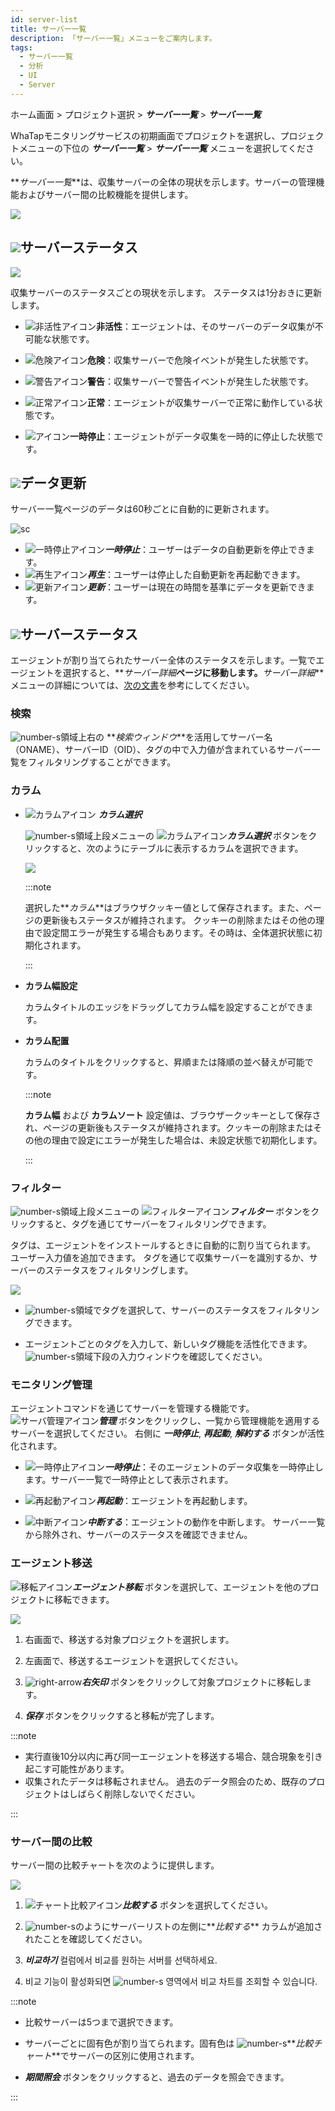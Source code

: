 ```yaml
---
id: server-list
title: サーバー一覧
description: 「サーバー一覧」メニューをご案内します。
tags:
  - サーバー一覧
  - 分析
  - UI
  - Server
---
```


ホーム画面 > プロジェクト選択 > **_サーバー一覧_** > **_サーバー一覧_**

WhaTapモニタリングサービスの初期画面でプロジェクトを選択し、プロジェクトメニューの下位の **_サーバー一覧_** > **_サーバー一覧_** メニューを選択してください。 

**_サーバー一覧_**は、収集サーバーの全体の現状を示します。サーバーの管理機能およびサーバー間の比較機能を提供します。

![](/img/server-list.png)

## ![](/img/number-01.png)サーバーステータス

![](https://img.whatap.io/media/images/Screenshot_2021-03-17_server_14861_-_Server_Monitoring24.png)

収集サーバーのステータスごとの現状を示します。 ステータスは1分おきに更新します。

-   ![非活性アイコン](/img/ico-disable-agent.svg)**非活性**：エージェントは、そのサーバーのデータ収集が不可能な状態です。

-   ![危険アイコン](/img/ic-warning-critical.svg)**危険**：収集サーバーで危険イベントが発生した状態です。

-   ![警告アイコン](/img/ic-warning-filled.svg)**警告**：収集サーバーで警告イベントが発生した状態です。

-   ![正常アイコン](/img/ic-check-circle-filled.svg)**正常**：エージェントが収集サーバーで正常に動作している状態です。

-   ![アイコン](/img/ic-s-pause.svg)**一時停止**：エージェントがデータ収集を一時的に停止した状態です。

## ![](/img/number-02.png)データ更新

サーバー一覧ページのデータは60秒ごとに自動的に更新されます。

<div style={{textAlign: 'center'}}>

![sc](/img/server-list-data-rn.png)

</div>

-   ![一時停止アイコン](/img/ic-s-pause.svg)**_一時停止_**：ユーザーはデータの自動更新を停止できます。 
-   ![再生アイコン](/img/ic-play-grn.svg)**_再生_**：ユーザーは停止した自動更新を再起動できます。
-   ![更新アイコン](/img/ic-refresh2.svg)**_更新_**：ユーザーは現在の時間を基準にデータを更新できます。

## ![](/img/number-03.png)サーバーステータス

エージェントが割り当てられたサーバー全体のステータスを示します。一覧でエージェントを選択すると、**_サーバー詳細_**ページに移動します。**_サーバー詳細_**メニューの詳細については、[次の文書](server-detail)を参考にしてください。

### 検索

![number-s](/img/number-03.png)領域上右の **_検索ウィンドウ_**を活用してサーバー名（ONAME）、サーバーID（OID）、タグの中で入力値が含まれているサーバー一覧をフィルタリングすることができます。

### カラム

-   ![カラムアイコン](/img/ic-column.svg) **_カラム選択_**

    ![number-s](/img/number-03.png)領域上段メニューの ![カラムアイコン](/img/ic-column.svg)**_カラム選択_** ボタンをクリックすると、次のようにテーブルに表示するカラムを選択できます。

    ![](https://img.whatap.io/media/images/Screenshot_2021-03-17_server_14861_-_Server_Monitoring27.png)

    :::note

    選択した**_カラム_**はブラウザクッキー値として保存されます。また、ページの更新後もステータスが維持されます。 クッキーの削除またはその他の理由で設定間エラーが発生する場合もあります。その時は、全体選択状態に初期化されます。

    :::

-   **カラム幅設定**

    カラムタイトルのエッジをドラッグしてカラム幅を設定することができます。

-   **カラム配置**

    カラムのタイトルをクリックすると、昇順または降順の並べ替えが可能です。

    :::note

    **カラム幅** および **カラムソート** 設定値は、ブラウザークッキーとして保存され、ページの更新後もステータスが維持されます。クッキーの削除またはその他の理由で設定にエラーが発生した場合は、未設定状態で初期化します。

    :::

### フィルター

![number-s](/img/number-03.png)領域上段メニューの ![フィルターアイコン](/img/ico-filter.svg)**_フィルター_** ボタンをクリックすると、タグを通じてサーバーをフィルタリングできます。 

タグは、エージェントをインストールするときに自動的に割り当てられます。 ユーザー入力値を追加できます。 タグを通じて収集サーバーを識別するか、サーバーのステータスをフィルタリングします。

![](/img/server-list-filter.png)

-   ![number-s](/img/number-04.png)領域でタグを選択して、サーバーのステータスをフィルタリングできます。 

-   エージェントごとのタグを入力して、新しいタグ機能を活性化できます。![number-s](/img/number-05.png)領域下段の入力ウィンドウを確認してください。

### モニタリング管理

エージェントコマンドを通じてサーバーを管理する機能です。 ![サーバ管理アイコン](/img/ico-setting.svg)**_管理_** ボタンをクリックし、一覧から管理機能を適用するサーバーを選択してください。 右側に **_一時停止_**, **_再起動_**, **_解約する_** ボタンが活性化されます。

-   ![一時停止アイコン](/img/ic-s-pause.svg)**_一時停止_**：そのエージェントのデータ収集を一時停止します。サーバー一覧で一時停止として表示されます。

-   ![再起動アイコン](/img/ic-caret-right.svg)**_再起動_**：エージェントを再起動します。

-   ![中断アイコン](/img/ic-delete-critical.svg)**_中断する_**：エージェントの動作を中断します。 サーバー一覧から除外され、サーバーのステータスを確認できません。

### エージェント移送

![移転アイコン](/img/ic-swap.svg)**_エージェント移転_** ボタンを選択して、エージェントを他のプロジェクトに移転できます。

![](https://img.whatap.io/media/images/Screenshot_2021-03-17_server_14861_-_Server_Monitoring34.png)

1.  右画面で、移送する対象プロジェクトを選択します。

2.  左画面で、移送するエージェントを選択してください。

3.  ![right-arrow](/img/right-arrow.svg)**_右矢印_** ボタンをクリックして対象プロジェクトに移転します。

4.  **_保存_** ボタンをクリックすると移転が完了します。

:::note

-   実行直後10分以内に再び同一エージェントを移送する場合、競合現象を引き起こす可能性があります。 
-   収集されたデータは移転されません。 過去のデータ照会のため、既存のプロジェクトはしばらく削除しないでください。

:::

### サーバー間の比較

サーバー間の比較チャートを次のように提供します。 

![](/img/server-list-compare.png)

1.  ![チャート比較アイコン](/img/ic-multiline-chart2.svg)**_比較する_** ボタンを選択してください。

2.  ![number-s](/img/number-06.png)のようにサーバーリストの左側に**_比較する_** カラムが追加されたことを確認してください。

3.  **_비교하기_** 컬럼에서 비교를 원하는 서버를 선택하세요.

4.  비교 기능이 활성화되면 ![number-s](/img/ic-number-07.svg) 영역에서 비교 차트를 조회할 수 있습니다.

:::note

-   比較サーバーは5つまで選択できます。

-   サーバーごとに固有色が割り当てられます。固有色は ![number-s](/img/ic-number-07.svg)**_比較チャート_**でサーバーの区別に使用されます。

-   **_期間照会_** ボタンをクリックすると、過去のデータを照会できます。

:::
